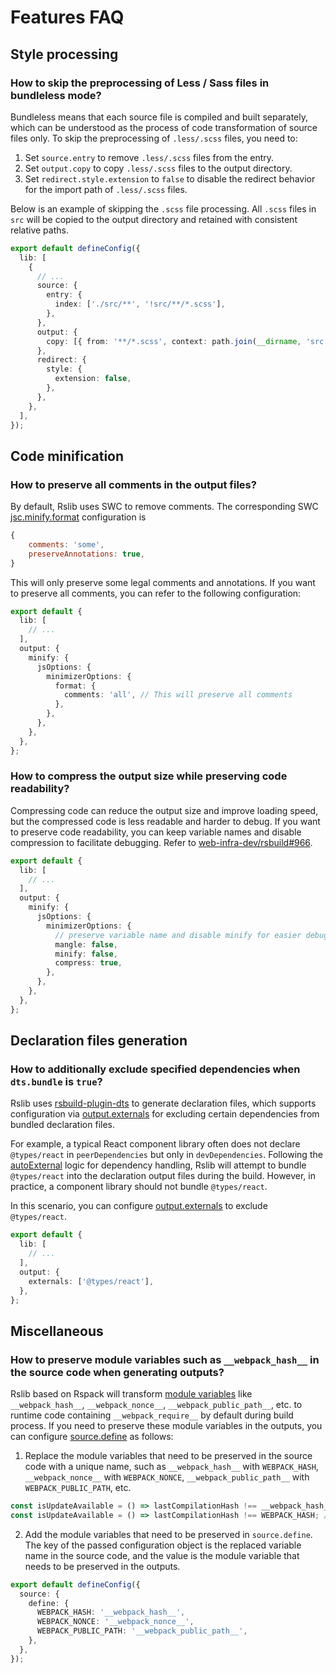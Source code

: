 # Features FAQ

## Style processing

### How to skip the preprocessing of Less / Sass files in bundleless mode?

Bundleless means that each source file is compiled and built separately, which can be understood as the process of code transformation of source files only. To skip the preprocessing of `.less/.scss` files, you need to:

1. Set `source.entry` to remove `.less/.scss` files from the entry.
2. Set `output.copy` to copy `.less/.scss` files to the output directory.
3. Set `redirect.style.extension` to `false` to disable the redirect behavior for the import path of `.less/.scss` files.

Below is an example of skipping the `.scss` file processing. All `.scss` files in `src` will be copied to the output directory and retained with consistent relative paths.

```ts title="rslib.config.ts"
export default defineConfig({
  lib: [
    {
      // ...
      source: {
        entry: {
          index: ['./src/**', '!src/**/*.scss'],
        },
      },
      output: {
        copy: [{ from: '**/*.scss', context: path.join(__dirname, 'src') }],
      },
      redirect: {
        style: {
          extension: false,
        },
      },
    },
  ],
});
```

## Code minification

### How to preserve all comments in the output files?

By default, Rslib uses SWC to remove comments. The corresponding SWC [jsc.minify.format](https://swc.rs/docs/configuration/minification#jscminifyformat) configuration is

```js
{
    comments: 'some',
    preserveAnnotations: true,
}
```

This will only preserve some legal comments and annotations. If you want to preserve all comments, you can refer to the following configuration:

```ts title="rslib.config.ts"
export default {
  lib: [
    // ...
  ],
  output: {
    minify: {
      jsOptions: {
        minimizerOptions: {
          format: {
            comments: 'all', // This will preserve all comments
          },
        },
      },
    },
  },
};
```

### How to compress the output size while preserving code readability?

Compressing code can reduce the output size and improve loading speed, but the compressed code is less readable and harder to debug. If you want to preserve code readability, you can keep variable names and disable compression to facilitate debugging. Refer to [web-infra-dev/rsbuild#966](https://github.com/web-infra-dev/rsbuild/pull/3966).

```ts title="rslib.config.ts"
export default {
  lib: [
    // ...
  ],
  output: {
    minify: {
      jsOptions: {
        minimizerOptions: {
          // preserve variable name and disable minify for easier debugging
          mangle: false,
          minify: false,
          compress: true,
        },
      },
    },
  },
};
```

## Declaration files generation

### How to additionally exclude specified dependencies when `dts.bundle` is `true`?

Rslib uses [rsbuild-plugin-dts](https://github.com/web-infra-dev/rslib/blob/main/packages/plugin-dts/README.md) to generate declaration files, which supports configuration via [output.externals](/config/rsbuild/output#outputtarget) for excluding certain dependencies from bundled declaration files.

For example, a typical React component library often does not declare `@types/react` in `peerDependencies` but only in `devDependencies`. Following the [autoExternal](/config/lib/auto-external) logic for dependency handling, Rslib will attempt to bundle `@types/react` into the declaration output files during the build. However, in practice, a component library should not bundle `@types/react`.

In this scenario, you can configure [output.externals](/config/rsbuild/output#outputtarget) to exclude `@types/react`.

```ts title="rslib.config.ts"
export default {
  lib: [
    // ...
  ],
  output: {
    externals: ['@types/react'],
  },
};
```

## Miscellaneous

### How to preserve module variables such as `__webpack_hash__` in the source code when generating outputs?

Rslib based on Rspack will transform [module variables](https://rspack.dev/api/runtime-api/module-variables) like `__webpack_hash__`, `__webpack_nonce__`, `__webpack_public_path__`, etc. to runtime code containing `__webpack_require__` by default during build process. If you need to preserve these module variables in the outputs, you can configure [source.define](/config/rsbuild/source#sourcedefine) as follows:

1. Replace the module variables that need to be preserved in the source code with a unique name, such as `__webpack_hash__` with `WEBPACK_HASH`, `__webpack_nonce__` with `WEBPACK_NONCE`, `__webpack_public_path__` with `WEBPACK_PUBLIC_PATH`, etc.

```ts
const isUpdateAvailable = () => lastCompilationHash !== __webpack_hash__; // [!code --]
const isUpdateAvailable = () => lastCompilationHash !== WEBPACK_HASH; // [!code ++]
```

2. Add the module variables that need to be preserved in `source.define`. The key of the passed configuration object is the replaced variable name in the source code, and the value is the module variable that needs to be preserved in the outputs.

```ts title="rslib.config.ts"
export default defineConfig({
  source: {
    define: {
      WEBPACK_HASH: '__webpack_hash__',
      WEBPACK_NONCE: '__webpack_nonce__',
      WEBPACK_PUBLIC_PATH: '__webpack_public_path__',
    },
  },
});
```
